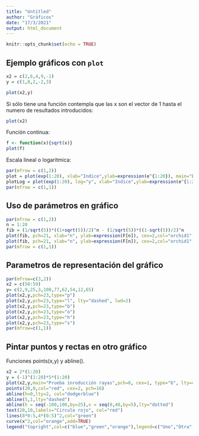 ```yaml
---
title: "Untitled"
author: "Gráficos"
date: "17/3/2021"
output: html_document
---
```


```r
knitr::opts_chunk$set(echo = TRUE)
```

## Ejemplo gráficos con `plot`

```r
x2 = c(2,6,4,9,-1)
y = c(1,8,2,-2,3)

plot(x2,y)
```

Si sólo tiene una función contempla que las x son el vector de 1 hasta el numero de resultados introducidos: 

```r
plot(x2)
```

Función continua:
```r
f <- function(x){sqrt(x)}
plot(f)
```

Escala lineal o logaritmica:
```r
par(mfrow = c(1,2))
plot = plot(exp(1:20), xlab="Indice",ylab=expression(e^{1:20}), main="Escala lineal")
plotLog = plot(exp(1:20), log="y", xlab="Indice",ylab=expression(e^{1:20}), main="Escala logaritmica")
par(mfrow = c(1,1))
```

## Uso de parámetros en gráfico

```r
par(mfrow = c(1,2))
n = 1:20
fib = (1/sqrt(5))*((1+sqrt(5))/2)^n - (1/sqrt(5))*((1-sqrt(5))/2)^n
plot(fib, pch=21, xlab="n", ylab=expression(F[n]), cex=2,col="orchid1", bg="orchid3", log="xy")
plot(fib, pch=21, xlab="n", ylab=expression(F[n]), cex=2,col="orchid1", bg="orchid3")
par(mfrow = c(1,1))
```

## Parametros de representación del gráfico
```r
par(mfrow=c(3,2))
x2 = c(50:59)
y= c(2,9,25,3,100,77,62,54,12,65)
plot(x2,y,pch=23,type="p")
plot(x2,y,pch=23,type="l", lty="dashed", lwd=2)
plot(x2,y,pch=23,type="b")
plot(x2,y,pch=23,type="o")
plot(x2,y,pch=23,type="h")
plot(x2,y,pch=23,type="s")
par(mfrow=c(1,1))
```

## Pintar puntos y rectas en otro gráfico
Funciones points(x,y) y abline().
```r
x2 = 2*(1:20)
y = (-1)^(1:20)*5*(1:20)
plot(x2,y,main="Prueba inroducción rayas",pch=8, cex=1, type="b", lty=4,lwd=4, xaxp=c(0,40,2),yaxp=c(-100,100,8))
points(20,0,col="red", cex=2, pch=16)
abline(h=0,lty=2, col="dodgerblue")
abline(5,1,lty="dashed")
abline(h = seq(-100,100,by=25),v = seq(0,40,by=5),lty="dotted")
text(20,10,labels="Circulo rojo", col="red")
lines(8*0:5,4*(0:5)^2,col="green")
curve(x^2,col="orange",add=TRUE)
legend("topright",col=c("blue","green","orange"),legend=c("Uno","Otra",expression(x^2)),lwd=3,bty="l")
```

